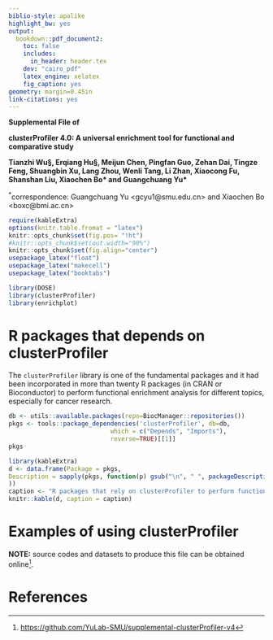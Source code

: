 ```yaml
---
biblio-style: apalike
highlight_bw: yes
output:
  bookdown::pdf_document2:
    toc: false
    includes:
      in_header: header.tex
    dev: "cairo_pdf"
    latex_engine: xelatex
    fig_caption: yes
geometry: margin=0.45in
link-citations: yes
---
```


**Supplemental File of**

\begingroup\Large
**clusterProfiler 4.0: A universal enrichment tool for functional and comparative study**
\endgroup

**Tianzhi Wu§, Erqiang Hu§, Meijun Chen, Pingfan Guo, Zehan Dai, Tingze Feng, Shuangbin Xu, Lang Zhou, Wenli Tang, Li Zhan, Xiaocong Fu, Shanshan Liu, Xiaochen Bo\* and Guangchuang Yu\* **

^\*^correspondence: Guangchuang Yu \<gcyu1@smu.edu.cn\> and Xiaochen Bo \<boxc@bmi.ac.cn\>


\renewcommand{\figurename}{Fig.}
\newcommand{\beginsupplement}{%
\setcounter{table}{0}
\renewcommand{\thetable}{S\arabic{table}}%
\setcounter{figure}{0}
\renewcommand{\thefigure}{S\arabic{figure}}%
}

\beginsupplement

```r
require(kableExtra)
options(knitr.table.fromat = "latex")
knitr::opts_chunk$set(fig.pos= "!ht")
#knitr::opts_chunk$set(out.width="90%")
knitr::opts_chunk$set(fig.align="center")
usepackage_latex("float")
usepackage_latex("makecell")
usepackage_latex("booktabs")
```

```r
library(DOSE)
library(clusterProfiler)
library(enrichplot)
```

# R packages that depends on clusterProfiler


The `clusterProfiler` library is one of the fundamental packages and it had been incorporated in more than twenty R packages (in CRAN or Bioconductor) to perform functional enrichment analysis for different topics, especially for cancer research.

```r
db <- utils::available.packages(repo=BiocManager::repositories())
pkgs <- tools::package_dependencies('clusterProfiler', db=db, 
                            which = c("Depends", "Imports"), 
                            reverse=TRUE)[[1]]
pkgs                                                                      
```

```r
library(kableExtra)
d <- data.frame(Package = pkgs,
Description = sapply(pkgs, function(p) gsub("\n", " ", packageDescription(p)$Title)
))
caption <- "R packages that rely on clusterProfiler to perform functional analysis."
knitr::kable(d, caption = caption)
```


# Examples of using clusterProfiler


**NOTE:** source codes and datasets to produce this file can be obtained online^[<https://github.com/YuLab-SMU/supplemental-clusterProfiler-v4>].

# References
